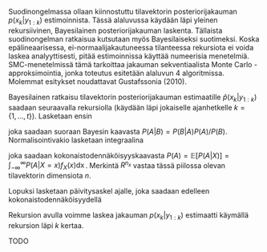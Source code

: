 \section{Bayesilainen suodin}

Suodinongelmassa ollaan kiinnostuttu tilavektorin posteriorijakauman $p(x_k|y_{1:k})$ estimoinnista. Tässä alaluvussa käydään läpi yleinen rekursiivinen, Bayesilainen posteriorijakauman laskenta. Tällaista suodinongelman ratkaisua kutsutaan myös Bayesilaiseksi suotimeksi. Koska epälineaarisessa, ei-normaalijakautuneessa tilanteessa rekursiota ei voida laskea analyyttisesti, pitää estimoinnissa käyttää numeerisia menetelmiä. SMC-menetelmissä tämä tarkoittaa jakauman sekventiaalista Monte Carlo -approksimointia, jonka toteutus esitetään alaluvun 4 algoritmissa. Molemmat esitykset noudattavat Gustafssonia (2010). 

Bayesilainen ratkaisu tilavektorin posteriorijakauman estimaatille $\hat{p}(x_k|y_{1:k})$ saadaan seuraavalla rekursiolla (käydään läpi jokaiselle ajanhetkelle $k=\{1,\ldots,t\}$). Lasketaan ensin

\begin{align}\label{bayes-paivitys}
p(x_k|y_{1:k}) = \frac{p(y_k|x_k)p(x_k|y_{1:k-1})}{p(y_k|y_{1:k-1})},
\end{align}

\noindent joka saadaan suoraan Bayesin kaavasta $P(A|B)=P(B|A)P(A)/P(B)$. Normalisointivakio lasketaan integraalina 

\begin{align}\label{bayes-normalisointi}
p(y_k|y_{1:k-1})=\int_{\mathbb{R}^{n_x}}p(y_k|x_k)p(x_k|y_{1:k-1})\mathop{dx_k},
\end{align}

\noindent joka saadaan kokonaistodennäköisyyskaavasta $P(A)=\mathbb{E}[P(A|X)]=\int_{-\infty}^{\infty}P(A|X=x)f_X(x)\mathop{dx}$. Merkintä ${R}^{n_x}$ vastaa tässä piilossa olevan tilavektorin dimensiota $n$.

Lopuksi lasketaan päivitysaskel ajalle, joka saadaan edelleen kokonaistodennäköisyydellä

\begin{align}\label{bayes-aikapaivitys}
p(x_{k+1}|y_{1:k})=\int_{\mathbb{R}^{n_x}}p(x_{k+1}|x_k)p(x_k|y_{1:k})\mathop{dx_k}.
\end{align}

\noindent Rekursion avulla voimme laskea jakauman $p(x_k|y_{1:k})$ estimaatti käymällä rekursion läpi $k$ kertaa.

\section{Kalman-suotimen ja hiukassuotimen eroista}

TODO